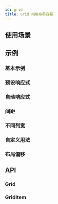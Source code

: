 ```yaml
---
id: grid
title: Grid 网格布局容器
---
```



## 使用场景

## 示例

### 基本示例

<Story fn={stories.Columns} />

### 预设响应式

<Story fn={stories.Responsive} />

### 自动响应式

<Story fn={stories.AutoResponsive} />

### 间距

<Story fn={stories.Spacing} />

### 不同列宽

<Story fn={stories.ColSpan} />

### 自定义用法

<Story fn={stories.Complex} />

### 布局偏移

<Story fn={stories.StartEnd} />

## API

### Grid

<PropsTable component={Grid} />

### GridItem

<PropsTable component={GridItem} />
